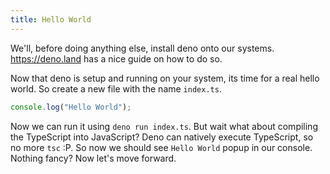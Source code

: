 ```yaml
---
title: Hello World
---
```


We'll, before doing anything else, install deno onto our systems. https://deno.land has a nice guide on how to do so.

Now that deno is setup and running on your system, its time for a real hello world. So create a new file with the name `index.ts`.
```ts lineNumbers=true
console.log("Hello World");
```
Now we can run it using `deno run index.ts`. But wait what about compiling the TypeScript into JavaScript? Deno can natively execute TypeScript, so no more `tsc` :P. So now we should see `Hello World` popup in our console. Nothing fancy? Now let's move forward.
